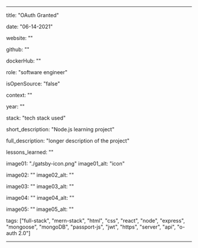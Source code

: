 ---

title: "OAuth Granted"

date: "06-14-2021"

website: ""

github: ""

dockerHub: ""

role: "software engineer"

isOpenSource: "false"

context: ""

year: ""

stack: "tech stack used"

short_description: "Node.js learning project"

full_description: "longer description of the project"

lessons_learned: ""

image01: "./gatsby-icon.png"
image01_alt: "icon"

image02: ""
image02_alt: ""

image03: ""
image03_alt: ""

image04: ""
image04_alt: ""

image05: ""
image05_alt: ""

tags: ["full-stack", "mern-stack", "html", "css", "react", "node", "express", "mongoose", "mongoDB", "passport-js", "jwt", "https", "server", "api", "o-auth 2.0"]

---
